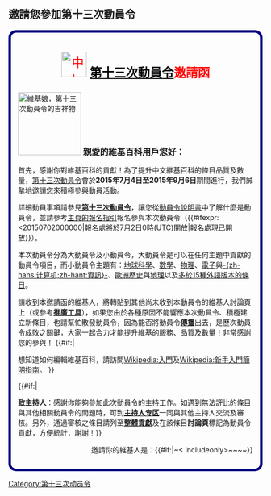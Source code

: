 ==邀請您參加第十三次動員令==
<div style="border: 5px solid Navy; {{gradient|#c0ffff|#80FF80|vertical}}; padding: 1em; -moz-border-radius: 15px; -webkit-border-radius: 15px; border-radius: 15px ;">

<font style="font-size: 170%; " ><center><font color=red>[[File:Wikipedia-logo-v2-zh.svg|50px|中文維基百科]] '''[[WP:动员令/第十三次动员令|<font color=#000>第十三次動員令</font>]]邀請函'''</center></font></font>
[[File:Wikipe-tan coaching.png|125px|right|維基娘，第十三次動員令的吉祥物]]
<big>'''親愛的維基百科用戶{{PAGENAME}}您好：'''</big>

首先，感謝你對維基百科的貢獻！為了提升中文維基百科的條目品質及數量，[[WP:动员令/第十三次动员令|第十三次動員令]]會於'''2015年7月4日至2015年9月6日'''期間進行，我們誠摯地邀請您來積極參與動員活動。

詳細動員事項請參見'''[[WP:动员令/第十三次动员令|第十三次動員令]]'''，讓您從[[Wikipedia:动员令/第十三次动员令/说明书|動員令說明書]]中了解什麼是動員令，並請參考[[WP:动员令/第十三次动员令#報名|主頁的報名指引]]報名參與本次動員令（{{#ifexpr:{{CURRENTTIMESTAMP}}<20150702000000|報名處將於7月2日0時(UTC)開放</abbr>|報名處現已開放}}）。

本次動員令分為大動員令及小動員令，大動員令是可以在任何主題中貢獻的動員令項目，而小動員令主題有：[[Portal:地球科學|地球科學]]、[[:Category:数学|數學]]、[[:Category:物理|物理]]、[[:Category:电子工程|電子]]與[[:Category:计算机科学|-{zh-hans:计算机;zh-hant:資訊}-]]、[[:Category:欧洲历史|歐洲歷史]]與[[:Category:歐洲地理|地理]]以及[[Wikipedia:最多語言版本的待撰條目|多於15種外語版本的條目]]。

請收到本邀請函的維基人，將'''{{Tls|動員令}}'''轉貼到其他尚未收到本動員令的維基人討論頁上（或參考'''[[Wikipedia:动员令/第十三次动员令#散發動員令|推廣工具]]'''），如果您由於各種原因不能響應本次動員令、積極建立新條目，也請幫忙散發動員令，因為能否將動員令'''[[維基百科:動員令/散發動員令|傳播]]'''出去，是歷次動員令成敗之關鍵，大家一起合力才能提升維基的服務、品質及數量！非常感謝您的參與！ {{#if:{{{newuser|}}}|


<includeonly>想知道如何編輯維基百科，請訪問[[Wikipedia:入門]]及[[Wikipedia:新手入門簡明指南]]。</includeonly> }}

{{#if:{{{host|}}}|

<includeonly>'''致主持人'''：感謝你能夠參加此次動員令的主持工作。如遇到無法評比的條目與其他相關動員令的問題時，可到'''[[WT:动员令/第十三次动员令/主持人专区|主持人专区]]'''一同與其他主持人交流及審核。另外，通過審核之條目請列至'''[[WP:动员令/第十三次动员令/整体贡献|整體貢獻]]'''及在該條目'''討論頁'''標記為動員令貢獻，方便統計，謝謝！</includeonly>}}
<div align="right">邀請你的維基人是：{{{sign|~~<includeonly></includeonly>~~}}}{{#if:{{{sign|}}}|~< includeonly></includeonly>~~<includeonly></includeonly>~~}}</div></div><noinclude>
{{DC13/sitemap}}
{{Documentation}}

[[Category:第十三次动员令]]</noinclude>